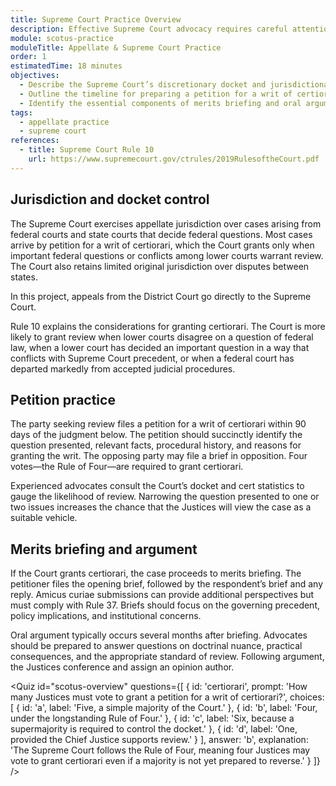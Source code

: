 ```yaml
---
title: Supreme Court Practice Overview
description: Effective Supreme Court advocacy requires careful attention to jurisdiction, standards of review, and persuasive briefing.
module: scotus-practice
moduleTitle: Appellate & Supreme Court Practice
order: 1
estimatedTime: 18 minutes
objectives:
  - Describe the Supreme Court’s discretionary docket and jurisdictional bases.
  - Outline the timeline for preparing a petition for a writ of certiorari.
  - Identify the essential components of merits briefing and oral argument preparation.
tags:
  - appellate practice
  - supreme court
references:
  - title: Supreme Court Rule 10
    url: https://www.supremecourt.gov/ctrules/2019RulesoftheCourt.pdf
---
```

## Jurisdiction and docket control

The Supreme Court exercises appellate jurisdiction over cases arising from federal courts and state courts that decide federal questions. Most cases arrive by petition for a writ of certiorari, which the Court grants only when important federal questions or conflicts among lower courts warrant review. The Court also retains limited original jurisdiction over disputes between states.

<Callout kind="note" title="Project assumption">
  In this project, appeals from the District Court go directly to the Supreme Court.
</Callout>

Rule 10 explains the considerations for granting certiorari. The Court is more likely to grant review when lower courts disagree on a question of federal law, when a lower court has decided an important question in a way that conflicts with Supreme Court precedent, or when a federal court has departed markedly from accepted judicial procedures.

## Petition practice

The party seeking review files a petition for a writ of certiorari within 90 days of the judgment below. The petition should succinctly identify the question presented, relevant facts, procedural history, and reasons for granting the writ. The opposing party may file a brief in opposition. Four votes—the Rule of Four—are required to grant certiorari.

<Callout kind="tip" title="Strategic screening">
  Experienced advocates consult the Court’s docket and cert statistics to gauge the likelihood of review. Narrowing the question presented to one or two issues increases the chance that the Justices will view the case as a suitable vehicle.
</Callout>

## Merits briefing and argument

If the Court grants certiorari, the case proceeds to merits briefing. The petitioner files the opening brief, followed by the respondent’s brief and any reply. Amicus curiae submissions can provide additional perspectives but must comply with Rule 37. Briefs should focus on the governing precedent, policy implications, and institutional concerns.

Oral argument typically occurs several months after briefing. Advocates should be prepared to answer questions on doctrinal nuance, practical consequences, and the appropriate standard of review. Following argument, the Justices conference and assign an opinion author.

<Quiz
  id="scotus-overview"
  questions={[
    {
      id: 'certiorari',
      prompt: 'How many Justices must vote to grant a petition for a writ of certiorari?',
      choices: [
        { id: 'a', label: 'Five, a simple majority of the Court.' },
        { id: 'b', label: 'Four, under the longstanding Rule of Four.' },
        { id: 'c', label: 'Six, because a supermajority is required to control the docket.' },
        { id: 'd', label: 'One, provided the Chief Justice supports review.' }
      ],
      answer: 'b',
      explanation:
        'The Supreme Court follows the Rule of Four, meaning four Justices may vote to grant certiorari even if a majority is not yet prepared to reverse.'
    }
  ]}
/>
